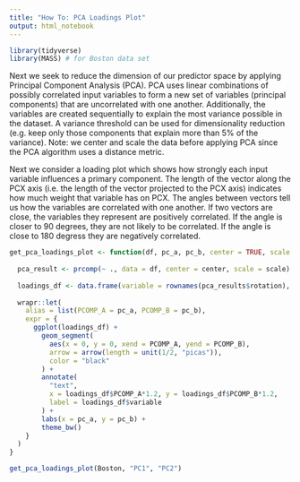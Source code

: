 ```yaml
---
title: "How To: PCA Loadings Plot"
output: html_notebook
---
```

  
```r
library(tidyverse)
library(MASS) # for Boston data set
```

Next we seek to reduce the dimension of our predictor space by applying Principal Component Analysis (PCA).  PCA uses linear combinations of possibly correlated input variables to form a new set of variables (principal components) that are uncorrelated with one another.  Additionally, the variables are created sequentially to explain the most variance possible in the dataset.  A variance threshold can be used for dimensionality reduction (e.g. keep only those components that explain more than 5\% of the variance). Note: we center and scale the data before applying PCA since the PCA algorithm uses a distance metric.

Next we consider a loading plot which shows how strongly each input variable influences a primary component.  The length of the vector along the PCX axis (i.e. the length of the vector projected to the PCX axis) indicates how much weight that variable has on PCX.  The angles between vectors tell us how the variables are correlated with one another.  If two vectors are close, the variables they represent are positively correlated.  If the angle is closer to 90 degrees, they are not likely to be correlated.  If the angle is close to 180 degress they are negatively correlated.

```r
get_pca_loadings_plot <- function(df, pc_a, pc_b, center = TRUE, scale = TRUE) {
  
  pca_result <- prcomp(~ ., data = df, center = center, scale = scale)
  
  loadings_df <- data.frame(variable = rownames(pca_results$rotation), pca_results$rotation)
  
  wrapr::let(
    alias = list(PCOMP_A = pc_a, PCOMP_B = pc_b),
    expr = {
      ggplot(loadings_df) +
        geom_segment(
          aes(x = 0, y = 0, xend = PCOMP_A, yend = PCOMP_B), 
          arrow = arrow(length = unit(1/2, "picas")),
          color = "black"
        ) +
        annotate(
          "text", 
          x = loadings_df$PCOMP_A*1.2, y = loadings_df$PCOMP_B*1.2,
          label = loadings_df$variable
        ) +
        labs(x = pc_a, y = pc_b) +
        theme_bw()
    }
  )
}

get_pca_loadings_plot(Boston, "PC1", "PC2")
```





